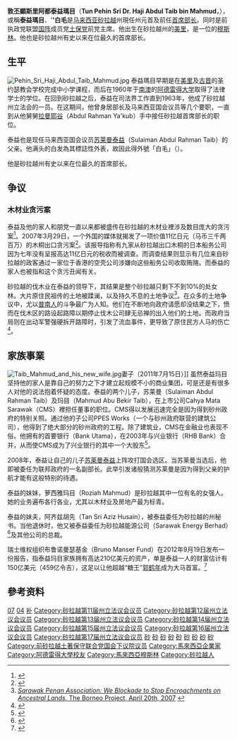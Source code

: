 {{noteTA|G1=melayu}}
{{马来语姓名|阿都泰益|瑪目}}
{{Infobox Officeholder
| honorific-prefix = [[敦_(頭銜)|敦]]<br>[[拿督斯里|拿督斯里]][[哈吉|哈吉]]
| honorific-suffix =
| image = [[File:Tun_Pehin_Sri_Abdul_Taib_Mahmud.jpg|159px]]
| image_wide =
| caption = 泰益瑪目（2017年9月9日）
| office1 = {{MAS}}[[砂拉越|砂拉越]]第七任州元首
| term_start1 = 2014年3月1日
| term_end1 = 
| predecessor1 = [[阿邦·莫哈末·萨拉赫丁|阿邦·莫哈末·萨拉赫丁]]
| successor1 = 
| office2 = {{MAS}}[[砂拉越|砂拉越]]第四任首席部长
| monarch2 = 
| term_start2 = 1981年3月26日
| term_end2 = 2014年2月28日
| predecessor2 = [[拉曼耶谷|拉曼耶谷]]
| successor2 = [[阿德南沙甸|阿德南沙甸]]
| office3 = {{MAS}}{{tsl|en|Minister of Defence (Malaysia)|马来西亚国防部长|国防部长}}
| term_start3 = 1978年
| term_end3 = 1979年
| predecessor3 = [[胡先翁|胡先翁]]
| successor3 = [[胡先翁|胡先翁]]
| birth_name = Abdul Taib bin Mahmud
| birth_date = {{birth date and age|1936|5|21|df=yes}}
| birth_place = [[File:Flag_of_the_Kingdom_of_Sarawak_(1870).svg|22px]] [[砂拉越王国|砂拉越王国]][[美里|美里]]
| citizenship = {{MAS}}
| party = Barisan Ra'ayat Jati Sarawak (1963–1968) <br /> Parti Bumiputera Sarawak (1968–1973) <br /> [[土著保守联合党|土著保守联合党]] (1973–2014) 
| spouse = {{marriage|萊拉泰益|1959|2009|end=逝世}} <br /> {{marriage|拉嘉·瓦利德·阿勒庫迪|2010|}}
| children = Jamilah Taib Murray <br /> Mahmud Abu Bekir Taib <br /> [[苏莱曼阿都拉曼|苏莱曼阿都拉曼]] <br /> Hanifah Hajar Taib
| alma_mater = [[阿德萊德大學|阿德萊德大學]]
}}
'''敦丕顯斯里阿都泰益瑪目'''（'''Tun Pehin Sri Dr. Haji Abdul Taib bin Mahmud '''，{{bd|1936年|5月21日|||CatIdx=T}}），或稱'''泰益瑪目'''、'''''白毛'''是[[马来西亚|马来西亚]][[砂拉越|砂拉越]]州現任州元首及前任[[砂拉越州首席部长列表|首席部长]]。同时是前执政党联盟[[国阵|国阵]]成员党[[土保党|土保党]]前党主席。他出生在砂拉越州的[[美里|美里]]，是一位{{link-en|马兰诺族|Melanau people}}的[[穆斯林|穆斯林]]。他也是砂拉越州有史以来在位最久的首席部长。

== 生平 ==
[[File:Pehin_Sri_Haji_Abdul_Taib_Mahmud.jpg|thumb]] 
泰益瑪目早期是在[[美里|美里]]及[[古晋|古晋]]的圣约瑟教会学校完成中小学课程，而后在1960年于[[南澳州|南澳]]的[[阿德雷得大学|阿德雷得大学]]取得了法律学士的学位。在回到砂拉越之后，泰益在司法界工作直到1963年，他成了砂拉越州立法会的一员。在这期间，他曾身居部长及马来西亚国会议员等几个要职，一直到从他舅舅[[拉曼耶谷|拉曼耶谷]]（Abdul Rahman Ya'kub）手中接任砂拉越首席部长的职位。

泰益也是现任马来西亚国会议员[[苏莱曼泰益|苏莱曼泰益]]（Sulaiman Abdul Rahman Taib）的父亲。他满头的白发為其標誌性外表，故因此得外號「白毛」（{{lang-ms|Pak Uban}}）。

他是砂拉越州有史以来在位最久的首席部长。

==争议==
===木材业贪污案===
泰益及他的家人和朋党一直以来都被盛传在砂拉越的木材业裡涉及数目庞大的贪污案<ref>{{cite web |url=http://www.malaysia-today.net/loonyMY/2005/10/how-much-is-taib-mahmud-worth.htm |title=存档副本 |accessdate=2007-07-01  |deadurl=yes |archiveurl=https://web.archive.org/web/20070701010659/http://www.malaysia-today.net/loonyMY/2005/10/how-much-is-taib-mahmud-worth.htm |archivedate=2007-07-01 }}</ref>。2007年3月29日，一个外国的媒体就揭发了一项价值11亿日元（马币三千两百万）的木桐出口贪污案<ref>{{Cite web |url=http://search.japantimes.co.jp/cgi-bin/nb20070329a5.html |title=''Wood carriers allegedly hid 1.1 billion yen income''，Kyodo News，2007年3月29日 |accessdate=2008年6月24日 |archive-date=2008年4月18日 |archive-url=https://web.archive.org/web/20080418103114/http://search.japantimes.co.jp/cgi-bin/nb20070329a5.html |dead-url=no }}</ref>。该报导指称有九家从砂拉越出口木桐的日本船务公司因为七年没有呈报高达11亿日元的税收而被调查。而调查结果则显示有几位来自砂拉越的政客通过一家位于香港的空壳公司涉嫌向这些船务公司收取贿赂。而泰益的家人也被指和这个贪污丑闻有关。

砂拉越的伐木业在泰益的领导下，其结果是整个砂拉越只剩下不到10%的处女林。大片原住民祖传的土地被蹂澜，以及持久不息的土地争议<ref>[http://www.borneoproject.org/article.php?id=647 ''Sarawak Penan Association: We Blockade to Stop Encroachments on Ancestral Lands'', The Borneo Project, April 20th, 2007] {{webarchive|url=https://web.archive.org/web/20080315141425/http://www.borneoproject.org/article.php?id=647 |date=2008-03-15 }}</ref>。在众多的土地争议中，尤以[[普南人|普南人]]的斗争最广为人知。他们在不断地向政府请愿却没结果之下，愤而在伐木区的路设起路障以期停止伐木公司肆无忌禅的出入他们的土地。而政府当局则在出动军警强硬拆开路障时，引发了流血事件，更导致了原住民方人马的伤亡<ref>{{Cite web |url=http://www.bmf.ch/en/news/?show=43 |title=''Sarawak Police dismantle Penan blockade for the second time'', bruno manser fonds, 6 April 2007 |accessdate=2008-06-25 |archive-date=2007-09-27 |archive-url=https://web.archive.org/web/20070927211853/http://www.bmf.ch/en/news/?show=43 |dead-url=no }}</ref>。

== 家族事業 ==
[[File:Taib_Mahmud_and_his_new_wife.jpg|thumb]]妻子（2011年7月15日）]] 
虽然泰益玛目坚持他的家人是靠自己的努力之下才建立起规模不小的商业集团，可是还是有很多人对他的说法抱着怀疑的态度。泰益的两个儿子，苏莱曼（Sulaiman Abdul Rahman Taib）及玛目（Mahmud Abu Bekir Taib），在上市公司Cahya Mata Sarawak（CMS）裡担任董事的职位。CMS得以发展迅速完全是因为得到砂州政府的特别关照。通过他的子公司PPES Works（一个与砂州政府联营的建筑公司），他得到了绝大部分的砂州政府的工程。除了建筑业，CMS在金融业也表现不俗。他拥有的首要银行（Bank Utama），在2003年与兴业银行（RHB Bank）合并，从而使CMS成为了兴业银行的其中一个大股东<ref>{{Cite web |url=http://www.aliran.com/oldsite/monthly/2004a/2h.html |title=存档副本 |accessdate=2008-06-26 |archive-date=2008-04-04 |archive-url=https://web.archive.org/web/20080404124125/http://www.aliran.com/oldsite/monthly/2004a/2h.html |dead-url=no }}</ref>。

2008年，泰益让自己的儿子[[苏莱曼阿都拉曼|苏莱曼泰益]]上阵攻打国会选区。当苏莱曼当选后，他即被委任为联邦政府的一名副部长。此举引发诸般猜测苏莱曼是因为得到父亲的护航才能有这般特别的待遇。

泰益的妹妹，萝西雅玛目（Roziah Mahmud）是砂拉越其中一位有名的女强人。她的业务遍布各行各业，尤其以木材业及房地产最为标青。

泰益的妹夫，阿齐兹胡先（Tan Sri Aziz Husain），被泰益委任为砂拉越的州秘书。当他退休时，他又被泰益委任为砂拉越能源公司（Sarawak Energy Berhad）<ref>{{cite web |url=http://www.sarawakenergy.com.my/corporate_information.html |title=存档副本 |accessdate=2008-06-25 |deadurl=yes |archiveurl=https://web.archive.org/web/20080708181139/http://www.sarawakenergy.com.my/corporate_information.html |archivedate=2008-07-08 }}</ref>及其他公司的总裁。

瑞士维权组织布鲁诺曼瑟基金（Bruno Manser Fund）在2012年9月19日发布一份报告，指泰益玛目家族拥有高达210亿美元的资产，单是泰益一人的财富估计有150亿美元（459亿令吉），这足以让他超越“糖王”[[郭鹤年|郭鹤年]]成为大马首富。<ref>{{cite web |url=https://web.archive.org/web/20120921191119/http://www.malaysiakini.com/news/209356|title=存档副本 |accessdate=2022-05-02}}</ref>

{{start box}}
{{Incumbent succession box|
before=[[阿邦·莫哈末·薩拉赫丁|阿邦·莫哈末·薩拉赫丁]]|
title=[[砂拉越州元首|砂拉越州元首]] |
start=2014年3月1日|
}}
{{end box}}

==參考资料==
<references/>

{{Authority control}}

[[Category:砂拉越州元首|07]]
[[Category:砂拉越首席部长|04]]
[[Category:砂拉越第10届州立法议会议员|补]]
[[Category:砂拉越第11届州立法议会议员|Category:砂拉越第11届州立法议会议员]]
[[Category:砂拉越第12届州立法议会议员|Category:砂拉越第12届州立法议会议员]]
[[Category:砂拉越第13届州立法议会议员|Category:砂拉越第13届州立法议会议员]]
[[Category:砂拉越第14届州立法议会议员|Category:砂拉越第14届州立法议会议员]]
[[Category:砂拉越第15届州立法议会议员|Category:砂拉越第15届州立法议会议员]]
[[Category:砂拉越第16届州立法议会议员|Category:砂拉越第16届州立法议会议员]]
[[Category:砂拉越第17届州立法议会议员|Category:砂拉越第17届州立法议会议员]]
[[Category:马来西亚第3届国会议员|砂]]
[[Category:马来西亚第4届国会议员|砂]]
[[Category:马来西亚第5届国会议员|砂]]
[[Category:马来西亚第6届国会议员|砂]]
[[Category:马来西亚第7届国会议员|砂]]
[[Category:马来西亚第8届国会议员|砂]]
[[Category:马来西亚第9届国会议员|砂]]
[[Category:马来西亚第10届国会议员|砂]]
[[Category:马来西亚第11届国会议员|砂]]
[[Category:前砂拉越土著保守联合党国会下议院议员|Category:前砂拉越土著保守联合党国会下议院议员]]
[[Category:馬來西亞企業家|Category:馬來西亞企業家]]
[[Category:阿德雷得大學校友|Category:阿德雷得大學校友]]
[[Category:馬來西亞穆斯林|Category:馬來西亞穆斯林]]
[[Category:砂拉越人|Category:砂拉越人]]

{{Sultans and Yang di-Pertua Negeri}}